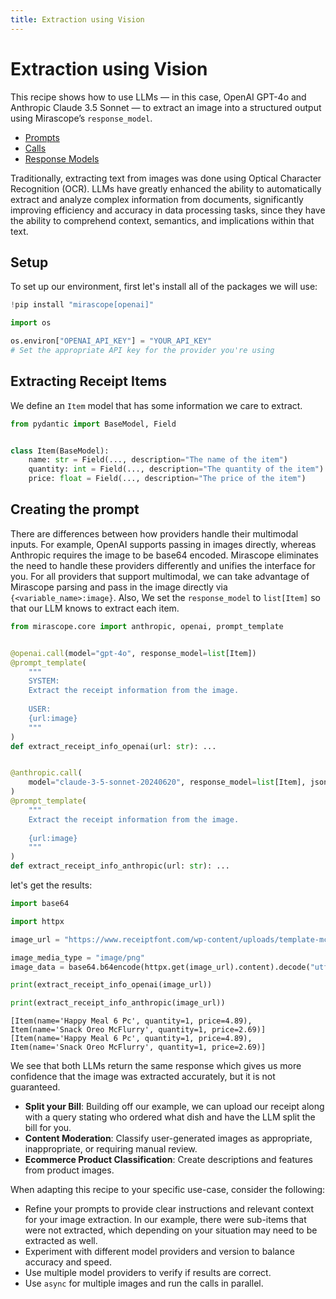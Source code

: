 ```yaml
---
title: Extraction using Vision
---
```


# Extraction using Vision

This recipe shows how to use LLMs — in this case, OpenAI GPT-4o and Anthropic Claude 3.5 Sonnet — to extract an image into a structured output using Mirascope’s `response_model`.

<Info title="Mirascope Concepts Used" collapsible={true} defaultCollapsed={true}>
<ul>
<li><a href="/docs/mirascope/learn/prompts/">Prompts</a></li>
<li><a href="/docs/mirascope/learn/calls/">Calls</a></li>
<li><a href="/docs/mirascope/learn/response_models/">Response Models</a></li>
</ul>
</Info>

<Note title="Background">
<p>
Traditionally, extracting text from images was done using Optical Character Recognition (OCR). LLMs have greatly enhanced the ability to automatically extract and analyze complex information from documents, significantly improving efficiency and accuracy in data processing tasks, since they have the ability to comprehend context, semantics, and implications within that text.
</p>
</Note>

## Setup

To set up our environment, first let's install all of the packages we will use:


```python
!pip install "mirascope[openai]"
```


```python
import os

os.environ["OPENAI_API_KEY"] = "YOUR_API_KEY"
# Set the appropriate API key for the provider you're using
```

## Extracting Receipt Items

We define an `Item` model that has some information we care to extract.


```python
from pydantic import BaseModel, Field


class Item(BaseModel):
    name: str = Field(..., description="The name of the item")
    quantity: int = Field(..., description="The quantity of the item")
    price: float = Field(..., description="The price of the item")
```

## Creating the prompt

There are differences between how providers handle their multimodal inputs. For example, OpenAI supports passing in images directly, whereas Anthropic requires the image to be base64 encoded. Mirascope eliminates the need to handle these providers differently and unifies the interface for you. For all providers that support multimodal, we can take advantage of Mirascope parsing and pass in the image directly via `{<variable_name>:image}`.
Also, We set the `response_model` to `list[Item]` so that our LLM knows to extract each item.



```python
from mirascope.core import anthropic, openai, prompt_template


@openai.call(model="gpt-4o", response_model=list[Item])
@prompt_template(
    """
    SYSTEM:
    Extract the receipt information from the image.
    
    USER:
    {url:image}
    """
)
def extract_receipt_info_openai(url: str): ...


@anthropic.call(
    model="claude-3-5-sonnet-20240620", response_model=list[Item], json_mode=True
)
@prompt_template(
    """
    Extract the receipt information from the image.
    
    {url:image}
    """
)
def extract_receipt_info_anthropic(url: str): ...
```

let's get the results:


```python
import base64

import httpx

image_url = "https://www.receiptfont.com/wp-content/uploads/template-mcdonalds-1-screenshot-fit.png"

image_media_type = "image/png"
image_data = base64.b64encode(httpx.get(image_url).content).decode("utf-8")

print(extract_receipt_info_openai(image_url))

print(extract_receipt_info_anthropic(image_url))
```

    [Item(name='Happy Meal 6 Pc', quantity=1, price=4.89), Item(name='Snack Oreo McFlurry', quantity=1, price=2.69)]
    [Item(name='Happy Meal 6 Pc', quantity=1, price=4.89), Item(name='Snack Oreo McFlurry', quantity=1, price=2.69)]


We see that both LLMs return the same response which gives us more confidence that the image was extracted accurately, but it is not guaranteed.

<Info title="Additional Real-World Examples">
<ul>
<li><b>Split your Bill</b>: Building off our example, we can upload our receipt along with a query stating who ordered what dish and have the LLM split the bill for you.</li>
<li><b>Content Moderation</b>: Classify user-generated images as appropriate, inappropriate, or requiring manual review.</li>
<li><b>Ecommerce Product Classification</b>: Create descriptions and features from product images.</li>
</ul>
</Info>

When adapting this recipe to your specific use-case, consider the following:

- Refine your prompts to provide clear instructions and relevant context for your image extraction. In our example, there were sub-items that were not extracted, which depending on your situation may need to be extracted as well.
- Experiment with different model providers and version to balance accuracy and speed.
- Use multiple model providers to verify if results are correct.
- Use `async` for multiple images and run the calls in parallel.

